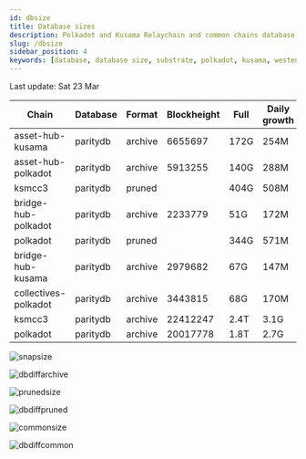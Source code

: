 ```yaml
---
id: dbsize
title: Database sizes
description: Polkadot and Kusama Relaychain and common chains database sizes
slug: /dbsize
sidebar_position: 4
keywords: [database, database size, substrate, polkadot, kusama, westend]
---
```



Last update: Sat 23 Mar

| Chain    | Database   | Format | Blockheight | Full         | Daily growth |
| ------------------------| ----------- | -------- | ------- | ---------- | ----- | 
| asset-hub-kusama | paritydb | archive | 6655697 | 172G | 254M |
| asset-hub-polkadot | paritydb | archive | 5913255 | 140G | 288M |
| ksmcc3 | paritydb | pruned |  | 404G | 508M |
| bridge-hub-polkadot | paritydb | archive | 2233779 | 51G | 172M |
| polkadot | paritydb | pruned |  | 344G | 571M |
| bridge-hub-kusama | paritydb | archive | 2979682 | 67G | 147M |
| collectives-polkadot | paritydb | archive | 3443815 | 68G | 170M |
| ksmcc3 | paritydb | archive | 22412247 | 2.4T | 3.1G |
| polkadot | paritydb | archive | 20017778 | 1.8T | 2.7G |

![snapsize](/img/archivesize.png)

![dbdiffarchive](/img/dbdiffrelay.png)

![prunedsize](/img/prunedsize.png)

![dbdiffpruned](/img/dbdiffpruned.png)

![commonsize](/img/commonsize.png)

![dbdiffcommon](/img/dbdiffcommon.png)
